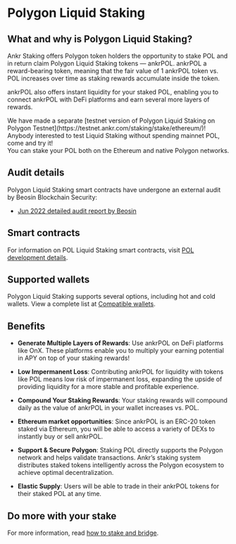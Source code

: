 
# Polygon Liquid Staking

## What and why is Polygon Liquid Staking?
Ankr Staking offers Polygon token holders the opportunity to stake POL and in return claim Polygon Liquid Staking tokens — ankrPOL.
ankrPOL a reward-bearing token, meaning that the fair value of 1 ankrPOL token vs. POL increases over time as staking rewards accumulate inside the token.

ankrPOL also offers instant liquidity for your staked POL, enabling you to connect ankrPOL with DeFi platforms and earn several more layers of rewards.

<Callout type="tip">
We have made a separate [testnet version of Polygon Liquid Staking on Polygon Testnet](https://testnet.ankr.com/staking/stake/ethereum/)! <br/>
    Anybody interested to test Liquid Staking without spending mainnet POL, come and try it!<br/>
</Callout>

<Callout type="info">
You can stake your POL both on the Ethereum and native Polygon networks.
</Callout>

## Audit details
Polygon Liquid Staking smart contracts have undergone an external audit by Beosin Blockchain Security:
* [Jun 2022 detailed audit report by Beosin](/pdf/smart_contract_security_audit_matic.pdf)

## Smart contracts
For information on POL Liquid Staking smart contracts, visit [POL development details](/staking-for-developers/dev-details/pol-liquid-staking-mechanics/#smart-contracts).

## Supported wallets
Polygon Liquid Staking supports several options, including hot and cold wallets. 
View a complete list at [Compatible wallets](/staking-extra/compatible-wallets/).

## Benefits
* **Generate Multiple Layers of Rewards**: Use ankrPOL on DeFi platforms like OnX. These platforms enable you to multiply your earning potential in APY on top of your staking rewards!

* **Low Impermanent Loss**: Contributing ankrPOL for liquidity with tokens like POL means low risk of impermanent loss, expanding the upside of providing liquidity for a more stable and profitable experience.

* **Compound Your Staking Rewards**: Your staking rewards will compound daily as the value of ankrPOL in your wallet increases vs. POL.

* **Ethereum market opportunities**: Since ankrPOL is an ERC-20 token staked via Ethereum, you will be able to access a variety of DEXs to instantly buy or sell ankrPOL.

* **Support & Secure Polygon**: Staking POL directly supports the Polygon network and helps validate transactions. Ankr’s staking system distributes staked tokens intelligently across the Polygon ecosystem to achieve optimal decentralization.

* **Elastic Supply**: Users will be able to trade in their ankrPOL tokens for their staked POL at any time.

## Do more with your stake
For more information, read [how to stake and bridge](https://medium.com/ankr-network/how-to-get-matic-liquid-staking-on-polygon-network-bcda9ef501a).